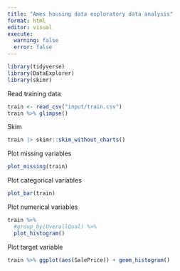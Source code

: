 ```yaml
---
title: "Ames housing data exploratory data analysis"
format: html
editor: visual
execute: 
  warning: false
  error: false
---
```



```r
library(tidyverse)
library(DataExplorer)
library(skimr)
```

Read training  data
```r
train <- read_csv("input/train.csv")
train %>% glimpse()
```

Skim

 ```r
 train |> skimr::skim_without_charts()
 
 ```

Plot missing variables
```r
plot_missing(train)

```

Plot categorical variables
```r
plot_bar(train)

```

Plot numerical variables
```r
train %>% 
  #group_by(OverallQual) %>% 
  plot_histogram()
```

Plot target variable

```r
train %>% ggplot(aes(SalePrice)) + geom_histogram()

```

